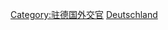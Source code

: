 {{Commonscat|Ambassadors to Germany}}

[[Category:驻德国外交官|Category:驻德国外交官]]
[[Category:駐各國大使|Deutschland]]